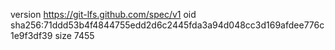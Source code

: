 version https://git-lfs.github.com/spec/v1
oid sha256:71ddd53b4f4844755edd2d6c2445fda3a94d048cc3d169afdee776c1e9f3df39
size 7455

